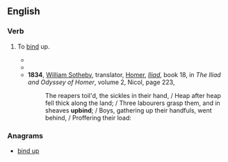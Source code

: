 ==English==

===Verb===
{{en-verb|upbinds|upbinding|upbound}}

# {{context|transitive|obsolete|poetic|lang=en}} To [[bind]] up.
#*{{quote-book|year=1590|author=[[w:Edmund Spenser|Edmund Spenser]]|title=[[w:The Faerie Queene|The Fairy Queen]]|url=http://books.google.com/books?id=djIJAAAAQAAJ&pg=RA1-PA149|page=149|section=Canto XIL|year_published=1758
|passage=All these the daughters of old Nereus were, / Which have the sea in charge to them assign'd, / To rule his tides, and surges to uprear, / To bring forth storms, or fast them to '''upbind''', / And sailors save from wrecks of wrathful wind.}}
#*{{quote-book|year=1600|author=[[w:Edward Fairfax|Edward Fairfax]]|title=Godfrey of Bulloigne, or Jerusalem Delivered|url=http://www.gutenberg.org/dirs/etext96/jrdel10.txt|by=Torquato Tasso|section=Book X Stanza V
|passage=But when the night cast up her shade aloft, / And all earth's colors strange in sable dy'd, / He light, and as he could his wounds '''upbound''', / And shook ripe dates down from a palm he found. }}
#*'''1834''', [[w:William Sotheby|William Sotheby]], translator, [[w:Homer|Homer]], ''[[w:Iliad|Iliad]]'', book 18, in ''The Iliad and Odyssey of Homer'', volume 2, Nicol, page 223,
#*:The reapers toil'd, the sickles in their hand,&nbsp;/ Heap after heap fell thick along the land;&nbsp;/ Three labourers grasp them, and in sheaves '''upbind''';&nbsp;/ Boys, gathering up their handfuls, went behind,&nbsp;/ Proffering their load:

===Anagrams===
* [[bind up#English|bind up]]